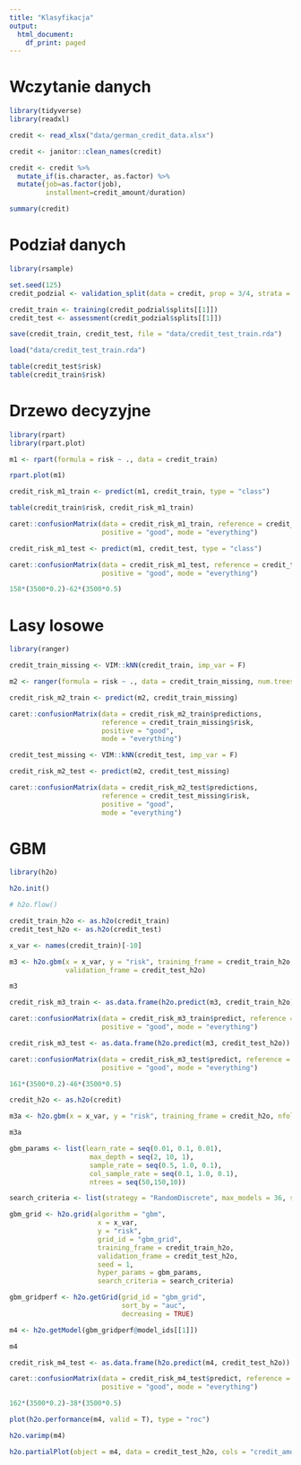 ```yaml
---
title: "Klasyfikacja"
output:
  html_document:
    df_print: paged
---
```


# Wczytanie danych

```r
library(tidyverse)
library(readxl)

credit <- read_xlsx("data/german_credit_data.xlsx")

credit <- janitor::clean_names(credit)

credit <- credit %>% 
  mutate_if(is.character, as.factor) %>% 
  mutate(job=as.factor(job),
         installment=credit_amount/duration)

summary(credit)
```

# Podział danych

```r
library(rsample)

set.seed(125)
credit_podzial <- validation_split(data = credit, prop = 3/4, strata = "risk")

credit_train <- training(credit_podzial$splits[[1]])
credit_test <- assessment(credit_podzial$splits[[1]])

save(credit_train, credit_test, file = "data/credit_test_train.rda")

load("data/credit_test_train.rda")

table(credit_test$risk)
table(credit_train$risk)

```

# Drzewo decyzyjne

```r
library(rpart)
library(rpart.plot)

m1 <- rpart(formula = risk ~ ., data = credit_train)

rpart.plot(m1)
```

```r
credit_risk_m1_train <- predict(m1, credit_train, type = "class")

table(credit_train$risk, credit_risk_m1_train)

caret::confusionMatrix(data = credit_risk_m1_train, reference = credit_train$risk,
                       positive = "good", mode = "everything")
```

```r
credit_risk_m1_test <- predict(m1, credit_test, type = "class")

caret::confusionMatrix(data = credit_risk_m1_test, reference = credit_test$risk,
                       positive = "good", mode = "everything")

158*(3500*0.2)-62*(3500*0.5)
```

# Lasy losowe

```r
library(ranger)

credit_train_missing <- VIM::kNN(credit_train, imp_var = F)

m2 <- ranger(formula = risk ~ ., data = credit_train_missing, num.trees = 10)

credit_risk_m2_train <- predict(m2, credit_train_missing)

caret::confusionMatrix(data = credit_risk_m2_train$predictions, 
                       reference = credit_train_missing$risk, 
                       positive = "good", 
                       mode = "everything")
```

```r
credit_test_missing <- VIM::kNN(credit_test, imp_var = F)

credit_risk_m2_test <- predict(m2, credit_test_missing)

caret::confusionMatrix(data = credit_risk_m2_test$predictions, 
                       reference = credit_test_missing$risk, 
                       positive = "good", 
                       mode = "everything")

```

# GBM

```r
library(h2o)

h2o.init()

# h2o.flow()

credit_train_h2o <- as.h2o(credit_train)
credit_test_h2o <- as.h2o(credit_test)

x_var <- names(credit_train)[-10]

m3 <- h2o.gbm(x = x_var, y = "risk", training_frame = credit_train_h2o, 
              validation_frame = credit_test_h2o)

m3

credit_risk_m3_train <- as.data.frame(h2o.predict(m3, credit_train_h2o))

caret::confusionMatrix(data = credit_risk_m3_train$predict, reference = credit_train$risk,
                       positive = "good", mode = "everything")
```

```r
credit_risk_m3_test <- as.data.frame(h2o.predict(m3, credit_test_h2o))

caret::confusionMatrix(data = credit_risk_m3_test$predict, reference = credit_test$risk,
                       positive = "good", mode = "everything")

161*(3500*0.2)-46*(3500*0.5)
```

```r
credit_h2o <- as.h2o(credit)

m3a <- h2o.gbm(x = x_var, y = "risk", training_frame = credit_h2o, nfolds = 5)

m3a
```

```r
gbm_params <- list(learn_rate = seq(0.01, 0.1, 0.01),
                    max_depth = seq(2, 10, 1),
                    sample_rate = seq(0.5, 1.0, 0.1),
                    col_sample_rate = seq(0.1, 1.0, 0.1),
                    ntrees = seq(50,150,10))

search_criteria <- list(strategy = "RandomDiscrete", max_models = 36, seed = 1)

gbm_grid <- h2o.grid(algorithm = "gbm", 
                      x = x_var, 
                      y = "risk",
                      grid_id = "gbm_grid",
                      training_frame = credit_train_h2o,
                      validation_frame = credit_test_h2o,
                      seed = 1,
                      hyper_params = gbm_params,
                      search_criteria = search_criteria)

gbm_gridperf <- h2o.getGrid(grid_id = "gbm_grid",
                            sort_by = "auc",
                            decreasing = TRUE)

m4 <- h2o.getModel(gbm_gridperf@model_ids[[1]])

m4
```

```r
credit_risk_m4_test <- as.data.frame(h2o.predict(m4, credit_test_h2o))

caret::confusionMatrix(data = credit_risk_m4_test$predict, reference = credit_test$risk,
                       positive = "good", mode = "everything")

162*(3500*0.2)-38*(3500*0.5)
```

```r
plot(h2o.performance(m4, valid = T), type = "roc")
```

```r
h2o.varimp(m4)
```

```r
h2o.partialPlot(object = m4, data = credit_test_h2o, cols = "credit_amount")
```

